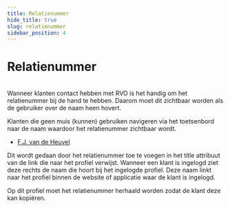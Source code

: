 ```yaml
---
title: Relatienummer
hide_title: true
slug: relatienummer
sidebar_position: 4
---
```



# Relatienummer

<Alert kind="warning" content="Let op: dit patroon is nog in ontwikkeling." />
<br />
Wanneer klanten contact hebben met RVO is het handig om het relatienummer bij de hand te hebben. Daarom moet dit
zichtbaar worden als de gebruiker over de naam heen hovert.

Klanten die geen muis (kunnen) gebruiken navigeren via het toetsenbord naar de naam waardoor het relatienummer
zichtbaar wordt.

<ComponentExample>
  <div class="rvo-topnav__background rvo-topnav__background--horizontal-rule">
    <div class="rvo-max-width-layout rvo-max-width-layout--md">
      <nav class="rvo-topnav rvo-topnav--md">
        <ul class="rvo-topnav__list">
          <li class="rvo-topnav__item rvo-topnav__item--align-right">
            <a
              class="rvo-link rvo-topnav__link rvo-link--logoblauw rvo-link--rn"
              href="#"
              title="Relatienummer: 43459823"
            >
              <span
                class="utrecht-icon rvo-icon rvo-icon-user rvo-icon--md rvo-icon--wit"
                role="img"
                aria-label="Gebruiker"
              ></span>F.J. van de Heuvel
            </a>
          </li>
        </ul>
      </nav>
    </div>
  </div>
</ComponentExample>

Dit wordt gedaan door het relatienummer toe te voegen in het title attribuut van de link die naar het profiel
verwijst. Wanneer een klant is ingelogd ziet deze rechts de naam die hoort bij het ingelogde profiel. Deze naam linkt
naar het profiel binnen de website of applicatie waar de klant is ingelogd.

Op dit profiel moet het relatienummer herhaald worden zodat de klant deze kan kopiëren.
